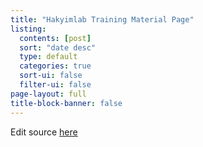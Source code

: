 ```yaml
---
title: "Hakyimlab Training Material Page"
listing:
  contents: [post]
  sort: "date desc"
  type: default
  categories: true
  sort-ui: false
  filter-ui: false
page-layout: full
title-block-banner: false
---
```


Edit source [here](https://github.com/hakyimlab/web-course-material)